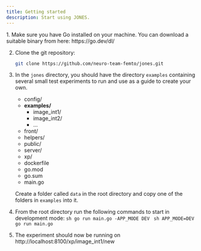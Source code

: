 ```yaml
---
title: Getting started
description: Start using JONES.
---
```



<Steps>
1. Make sure you have Go installed on your machine. You can download a suitable binary from here: https://go.dev/dl/

2. Clone the git repository:
    ```sh
    git clone https://github.com/neuro-team-femto/jones.git
    ```

3. In the `jones` directory, you should have the directory `examples` containing several small test experiments to run and use as a guide to create your own.
    <FileTree>
    - config/
    - **examples/**
      - image_int1/
      - image_int2/
      - ...
    - front/
    - helpers/
    - public/
    - server/
    - xp/
    - dockerfile
    - go.mod
    - go.sum
    - main.go
    </FileTree>

    Create a folder called `data` in the root directory and copy one of the folders in `examples` into it.

4. From the root directory run the following commands to start in development mode:
    <Tabs>
    <TabItem label="Command line argument">
        ```sh
        go run main.go -APP_MODE DEV
        ```
    </TabItem>
    <TabItem label="Environment variable">
        ```sh
        APP_MODE=DEV go run main.go
        ```
    </TabItem>
    </Tabs>

5. The experiment should now be running on http://localhost:8100/xp/image_int1/new
</Steps>